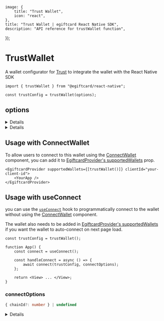 
	image: {
		title: "Trust Wallet",
		icon: "react",
	},
	title: "Trust Wallet | egiftcard React Native SDK",
	description: "API reference for trustWallet function",
});

<WalletsBreadcrumb name="Trust" slug="trust" />

# TrustWallet

A wallet configurator for [Trust](/references/wallets/v2/TrustWallet) to integrate the wallet with the React Native SDK

```tsx
import { trustWallet } from "@egiftcard/react-native";

const trustConfig = trustWallet(options);
```

<CustomizeWalletConfigurator
	config="trustConfig"
	configurator="trustWallet"
	connectUI="TrustConnectUI"
	selectUI="TrustSelectUI"
/>

## options

<Details summary="projectId" tags={['Recommended']}>

This `projectId` can be obtained at [cloud.walletconnect.com](https://cloud.walletconnect.com/). It is highly recommended to use your own project id and only use the default one for testing purposes.

```ts
trustWallet({
	projectId: "your-wallet-connect-project-id",
});
```

</Details>

<Details summary="recommended" tags={['Optional']} >

Show this wallet as "recommended" in the [ConnectWallet Modal](/react-native/v0/connecting-wallets#connect-wallet).

```ts
trustWallet({
	recommended: true,
});
```

</Details>

## Usage with ConnectWallet

To allow users to connect to this wallet using the [ConnectWallet](/react-native/v0/connecting-wallets#connect-wallet) component, you can add it to [EgiftcardProvider's supportedWallets](/react-native/v0/connecting-wallets#supported-wallets) prop.

```tsx
<EgiftcardProvider supportedWallets={[trustWallet()]} clientId="your-client-id">
	<YourApp />
</EgiftcardProvider>
```

## Usage with useConnect

you can use the [`useConnect`](/references/react-native/v0/useConnect) hook to programmatically connect to the wallet without using the [ConnectWallet](/react-native/v0/connecting-wallets#connect-wallet) component.

The wallet also needs to be added in [EgiftcardProvider's supportedWallets](/react-native/v0/connecting-wallets#supported-wallets) if you want the wallet to auto-connect on next page load.

```tsx
const trustConfig = trustWallet();

function App() {
	const connect = useConnect();

	const handleConnect = async () => {
		await connect(trustConfig, connectOptions);
	};

	return <View> ... </View>;
}
```

### connectOptions

```ts
{ chainId?: number } | undefined
```

<Details summary="chainId" flags={['Optional']}>

If `chainId` is provided, wallet will be connected and immediately switch to network with given `chainId`.

`Chain` object corresponding to this chainId from [@egiftcard/chains](https://www.npmjs.com/package/@egiftcard/chains) package must be specified in EgiftcardProvider's supportedChains prop as shown below

```tsx
import { Polygon } from "@egiftcard/chains";
import { EgiftcardProvider } from "@egiftcard/react-native";

export function YourApp() {
	return (
		<EgiftcardProvider supportedChains={[Polygon]} clientId="your-client-id">
			<App />
		</EgiftcardProvider>
	);
}
```

</Details>
